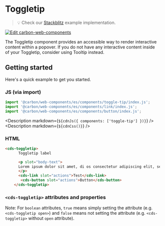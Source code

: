 
<Meta of={ToggleTip} />

# Toggletip

> 💡 Check our
> [Stackblitz](https://stackblitz.com/github/carbon-design-system/carbon-for-ibm-dotcom/tree/main/packages/web-components/examples/stackblitz/basic/components/toggletip)
> example implementation.

[![Edit carbon-web-components](https://developer.stackblitz.com/img/open_in_stackblitz.svg)](https://stackblitz.com/github/carbon-design-system/carbon-for-ibm-dotcom/tree/main/packages/carbon-web-components/examples/stackblitz/basic/components/toggletip)

The Toggletip component provides an accessible way to render interactive content within a popover. If you do not have any interactive content inside of your Toggletip, consider using Tooltip instead.

## Getting started

Here's a quick example to get you started.

### JS (via import)

```javascript
import '@carbon/web-components/es/components/toggle-tip/index.js';
import '@carbon/web-components/es/components/link/index.js';
import '@carbon/web-components/es/components/button/index.js';
```

<Description markdown={`${cdnJs({ components: ['toggle-tip'] })}`} />
<Description markdown={`${cdnCss()}`} />

### HTML

```html
<cds-toggletip>
      Toggletip label

      <p slot="body-text">
      Lorem ipsum dolor sit amet, di os consectetur adipiscing elit, sed do eiusmod tempor incididunt ut fsil labore et dolore magna aliqua.
      </p>
      <cds-link slot="actions">Test</cds-link>
       <cds-button slot="actions">Button</cds-button>
    </cds-toggletip>
```

### `<cds-toggletip>` attributes and properties

Note: For `boolean` attributes, `true` means simply setting the attribute (e.g.
`<cds-toggletip open>`) and `false` means not setting the attribute (e.g.
`<cds-toggletip>` without `open` attribute).

<ArgsTable of="cds-toggletip" />
